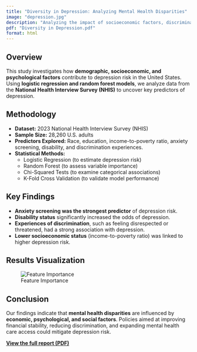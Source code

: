 ```yaml
---
title: "Diversity in Depression: Analyzing Mental Health Disparities"
image: "depression.jpg"
description: "Analyzing the impact of socioeconomic factors, discrimination, and mental health history on depression risk in U.S. adults using logistic regression and random forest models."
pdf: "Diversity in Depression.pdf"
format: html
---
```


## Overview

This study investigates how **demographic, socioeconomic, and psychological factors** contribute to depression risk in the United States. Using **logistic regression and random forest models**, we analyze data from the **National Health Interview Survey (NHIS)** to uncover key predictors of depression.

## Methodology

- **Dataset:** 2023 National Health Interview Survey (NHIS)
- **Sample Size:** 28,260 U.S. adults
- **Predictors Explored:** Race, education, income-to-poverty ratio, anxiety screening, disability, and discrimination experiences.
- **Statistical Methods:**
  - Logistic Regression (to estimate depression risk)
  - Random Forest (to assess variable importance)
  - Chi-Squared Tests (to examine categorical associations)
  - K-Fold Cross Validation (to validate model performance)

## Key Findings

- **Anxiety screening was the strongest predictor** of depression risk.
- **Disability status** significantly increased the odds of depression.
- **Experiences of discrimination**, such as feeling disrespected or threatened, had a strong association with depression.
- **Lower socioeconomic status** (income-to-poverty ratio) was linked to higher depression risk.

## Results Visualization  
![Feature Importance](features.png)  
 
## Conclusion  
Our findings indicate that **mental health disparities** are influenced by **economic, psychological, and social factors**. Policies aimed at improving financial stability, reducing discrimination, and expanding mental health care access could mitigate depression risk.

**[View the full report (PDF)](Diversity in Depression.pdf)**  